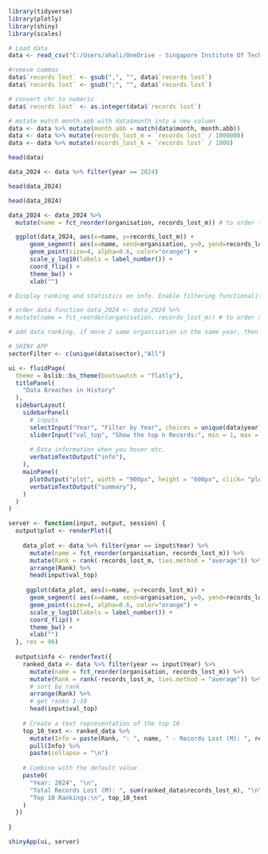 ``` r
library(tidyverse)
library(plotly)
library(shiny)
library(scales)
```

``` r
# Load data
data <- read_csv("C:/Users/ahali/OneDrive - Singapore Institute Of Technology/r_team_project/dataset/cleaned_breaches.csv")

```

``` r

#remove commas
data$`records lost` <- gsub(",", "", data$`records lost`)
data$`records lost` <- gsub(";", "", data$`records lost`)

# convert chr to numeric
data$`records lost` <- as.integer(data$`records lost`)

# mutate match month.abb with data$month into a new column
data <- data %>% mutate(month.abb = match(data$month, month.abb))
data <- data %>% mutate(records_lost_m = `records lost` / 1000000)
data <- data %>% mutate(records_lost_k = `records lost` / 1000)

head(data)

data_2024 <- data %>% filter(year == 2024)

head(data_2024)

```

``` r

head(data_2024)

data_2024 <- data_2024 %>% 
  mutate(name = fct_reorder(organisation, records_lost_m)) # to order the data in the graph

  ggplot(data_2024, aes(x=name, y=records_lost_m)) +
      geom_segment( aes(x=name, xend=organisation, y=0, yend=records_lost_m)) +
      geom_point(size=4, alpha=0.6, color="orange") +
      scale_y_log10(labels = label_number()) +
      coord_flip() +
      theme_bw() +
      xlab("")

```

``` r

# Display ranking and statistics on info. Enable filtering functionality. 

# order data function data_2024 <- data_2024 %>% 
# mutate(name = fct_reorder(organisation, records_lost_m)) # to order the data in the graph

# add data ranking, if more 2 same organisation in the same year, then add together.

# SHINY APP
sectorFilter <- c(unique(data$sector),"All")

ui <- fluidPage(
  theme = bslib::bs_theme(bootswatch = "flatly"),
  titlePanel(
    "Data Breaches in History"
  ),
  sidebarLayout(
    sidebarPanel(
      # inputs
      selectInput("Year", "Filter by Year", choices = unique(data$year), selected = 2024),
      sliderInput("val_top", "Show the top n Records:", min = 1, max = 30, value = 10, step = 1),
      
      # Data information when you hover etc.
      verbatimTextOutput("info"),
    ),
    mainPanel(
      plotOutput("plot", width = "900px", height = "600px", click= "plot_click"),
      verbatimTextOutput("summary"),
    )
  )
)

server <- function(input, output, session) {
  output$plot <- renderPlot({
    
    data_plot <- data %>% filter(year == input$Year) %>%
      mutate(name = fct_reorder(organisation, records_lost_m)) %>%
      mutate(Rank = rank(-records_lost_m, ties.method = "average")) %>%
      arrange(Rank) %>%
      head(input$val_top)
    
     ggplot(data_plot, aes(x=name, y=records_lost_m)) +
      geom_segment( aes(x=name, xend=organisation, y=0, yend=records_lost_m)) +
      geom_point(size=4, alpha=0.6, color="orange") +
      scale_y_log10(labels = label_number()) +
      coord_flip() +
      theme_bw() +
      xlab("")
  }, res = 96)
  
  output$info <- renderText({
    ranked_data <- data %>% filter(year == input$Year) %>% 
      mutate(name = fct_reorder(organisation, records_lost_m)) %>%
      mutate(Rank = rank(-records_lost_m, ties.method = "average")) %>% 
      # sort by rank
      arrange(Rank) %>%
      # get ranks 1-10
      head(input$val_top)
    
    # Create a text representation of the top 10
    top_10_text <- ranked_data %>%
      mutate(Info = paste(Rank, ": ", name, " - Records Lost (M): ", records_lost_m)) %>%
      pull(Info) %>%
      paste(collapse = "\n")
    
    # Combine with the default value
    paste0(
      "Year: 2024", "\n",
      "Total Records Lost (M): ", sum(ranked_data$records_lost_m), "\n\n",
      "Top 10 Rankings:\n", top_10_text
    )
  })
  
}

shinyApp(ui, server)



```